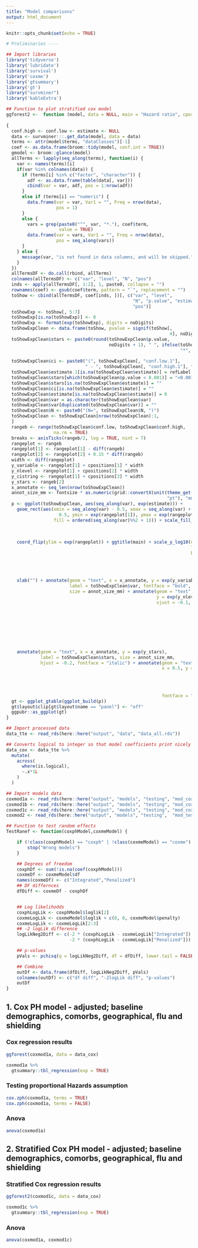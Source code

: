 ```yaml
---
title: "Model comparisons"
output: html_document
---
```


```r
knitr::opts_chunk$set(echo = TRUE)
```

```r
# Preliminaries ----

## Import libraries
library('tidyverse')
library('lubridate')
library('survival')
library('coxme')
library('gtsummary')
library('gt')
library("survminer")
library('kableExtra')

## Function to plot stratified cox model
ggforest2 <-  function (model, data = NULL, main = "Hazard ratio", cpositions = c(0.02, 
                                                                                  0.22, 0.4), fontsize = 0.7, refLabel = "reference", noDigits = 2) 
{
  conf.high <- conf.low <- estimate <- NULL
  data <- survminer:::.get_data(model, data = data)
  terms <- attr(model$terms, "dataClasses")[-1]
  coef <- as.data.frame(broom::tidy(model, conf.int = TRUE))
  gmodel <- broom::glance(model)
  allTerms <- lapply(seq_along(terms), function(i) {
    var <- names(terms)[i]
    if(var %in% colnames(data)) {
      if (terms[i] %in% c("factor", "character")) {
        adf <- as.data.frame(table(data[, var]))
        cbind(var = var, adf, pos = 1:nrow(adf))
      }
      else if (terms[i] == "numeric") {
        data.frame(var = var, Var1 = "", Freq = nrow(data), 
                   pos = 1)
      }
      else {
        vars = grep(paste0("^", var, "*."), coef$term, 
                    value = TRUE)
        data.frame(var = vars, Var1 = "", Freq = nrow(data), 
                   pos = seq_along(vars))
      }
    } else {
      message(var, "is not found in data columns, and will be skipped.")
    }    
  })
  allTermsDF <- do.call(rbind, allTerms)
  colnames(allTermsDF) <- c("var", "level", "N", "pos")
  inds <- apply(allTermsDF[, 1:2], 1, paste0, collapse = "")
  rownames(coef) <- gsub(coef$term, pattern = "`", replacement = "")
  toShow <- cbind(allTermsDF, coef[inds, ])[, c("var", "level", 
                                                "N", "p.value", "estimate", "conf.low", "conf.high", 
                                                "pos")]
  toShowExp <- toShow[, 5:7]
  toShowExp[is.na(toShowExp)] <- 0
  toShowExp <- format(exp(toShowExp), digits = noDigits)
  toShowExpClean <- data.frame(toShow, pvalue = signif(toShow[, 
                                                              4], noDigits + 1), toShowExp)
  toShowExpClean$stars <- paste0(round(toShowExpClean$p.value, 
                                       noDigits + 1), " ", ifelse(toShowExpClean$p.value < 0.05, 
                                                                  "*", ""), ifelse(toShowExpClean$p.value < 0.01, "*", 
                                                                                   ""), ifelse(toShowExpClean$p.value < 0.001, "*", ""))
  toShowExpClean$ci <- paste0("(", toShowExpClean[, "conf.low.1"], 
                              " - ", toShowExpClean[, "conf.high.1"], ")")
  toShowExpClean$estimate.1[is.na(toShowExpClean$estimate)] = refLabel
  toShowExpClean$stars[which(toShowExpClean$p.value < 0.001)] = "<0.001 ***"
  toShowExpClean$stars[is.na(toShowExpClean$estimate)] = ""
  toShowExpClean$ci[is.na(toShowExpClean$estimate)] = ""
  toShowExpClean$estimate[is.na(toShowExpClean$estimate)] = 0
  toShowExpClean$var = as.character(toShowExpClean$var)
  toShowExpClean$var[duplicated(toShowExpClean$var)] = ""
  toShowExpClean$N <- paste0("(N=", toShowExpClean$N, ")")
  toShowExpClean <- toShowExpClean[nrow(toShowExpClean):1, 
  ]
  rangeb <- range(toShowExpClean$conf.low, toShowExpClean$conf.high, 
                  na.rm = TRUE)
  breaks <- axisTicks(rangeb/2, log = TRUE, nint = 7)
  rangeplot <- rangeb
  rangeplot[1] <- rangeplot[1] - diff(rangeb)
  rangeplot[2] <- rangeplot[2] + 0.15 * diff(rangeb)
  width <- diff(rangeplot)
  y_variable <- rangeplot[1] + cpositions[1] * width
  y_nlevel <- rangeplot[1] + cpositions[2] * width
  y_cistring <- rangeplot[1] + cpositions[3] * width
  y_stars <- rangeb[2]
  x_annotate <- seq_len(nrow(toShowExpClean))
  annot_size_mm <- fontsize * as.numeric(grid::convertX(unit(theme_get()$text$size, 
                                                             "pt"), "mm"))
  p <- ggplot(toShowExpClean, aes(seq_along(var), exp(estimate))) + 
    geom_rect(aes(xmin = seq_along(var) - 0.5, xmax = seq_along(var) + 
                    0.5, ymin = exp(rangeplot[1]), ymax = exp(rangeplot[2]), 
                  fill = ordered(seq_along(var)%%2 + 1))) + scale_fill_manual(values = c("#FFFFFF33", 
                                                                                         "#00000033"), guide = "none") + geom_point(pch = 15, 
                                                                                                                                    size = 4) + geom_errorbar(aes(ymin = exp(conf.low), ymax = exp(conf.high)), 
                                                                                                                                                              width = 0.15) + geom_hline(yintercept = 1, linetype = 3) + 
    coord_flip(ylim = exp(rangeplot)) + ggtitle(main) + scale_y_log10(name = "", 
                                                                      labels = sprintf("%g", breaks), expand = c(0.02, 0.02), 
                                                                      breaks = breaks) + theme_light() + theme(panel.grid.minor.y = element_blank(), 
                                                                                                               panel.grid.minor.x = element_blank(), panel.grid.major.y = element_blank(), 
                                                                                                               legend.position = "none", panel.border = element_blank(), 
                                                                                                               axis.title.y = element_blank(), axis.text.y = element_blank(), 
                                                                                                               axis.ticks.y = element_blank(), plot.title = element_text(hjust = 0.5)) + 
    xlab("") + annotate(geom = "text", x = x_annotate, y = exp(y_variable), 
                        label = toShowExpClean$var, fontface = "bold", hjust = 0, 
                        size = annot_size_mm) + annotate(geom = "text", x = x_annotate, 
                                                         y = exp(y_nlevel), hjust = 0, label = toShowExpClean$level, 
                                                         vjust = -0.1, size = annot_size_mm) + annotate(geom = "text", 
                                                                                                        x = x_annotate, y = exp(y_nlevel), label = toShowExpClean$N, 
                                                                                                        fontface = "italic", hjust = 0, vjust = ifelse(toShowExpClean$level == 
                                                                                                                                                         "", 0.5, 1.1), size = annot_size_mm) + annotate(geom = "text", 
                                                                                                                                                                                                         x = x_annotate, y = exp(y_cistring), label = toShowExpClean$estimate.1, 
                                                                                                                                                                                                         size = annot_size_mm, vjust = ifelse(toShowExpClean$estimate.1 == 
                                                                                                                                                                                                                                                "reference", 0.5, -0.1)) + annotate(geom = "text", 
                                                                                                                                                                                                                                                                                    x = x_annotate, y = exp(y_cistring), label = toShowExpClean$ci, 
                                                                                                                                                                                                                                                                                    size = annot_size_mm, vjust = 1.1, fontface = "italic") + 
    annotate(geom = "text", x = x_annotate, y = exp(y_stars), 
             label = toShowExpClean$stars, size = annot_size_mm, 
             hjust = -0.2, fontface = "italic") + annotate(geom = "text", 
                                                           x = 0.5, y = exp(y_variable), label = paste0("# Events: ", 
                                                                                                        gmodel$nevent, "; Global p-value (Log-Rank): ", format.pval(gmodel$p.value.log, 
                                                                                                                                                                    eps = ".001"), " \nAIC: ", round(gmodel$AIC, 
                                                                                                                                                                                                     2), "; Concordance Index: ", round(gmodel$concordance, 
                                                                                                                                                                                                                                        2)), size = annot_size_mm, hjust = 0, vjust = 1.2, 
                                                           fontface = "italic")
  gt <- ggplot_gtable(ggplot_build(p))
  gt$layout$clip[gt$layout$name == "panel"] <- "off"
  ggpubr::as_ggplot(gt)
}

## Import processed data
data_tte <- read_rds(here::here("output", "data", "data_all.rds"))

## Converts logical to integer so that model coefficients print nicely in gtsummary methods
data_cox <- data_tte %>%
  mutate(
    across(
      where(is.logical),
      ~.x*1L
    )
  )

## Import models data
coxmod1a <- read_rds(here::here("output", "models", "testing", "mod_coxph_adj.rds"))
coxmod1b <- read_rds(here::here("output", "models", "testing", "mod_coxph_adjb.rds"))
coxmod1c <- read_rds(here::here("output", "models", "testing", "mod_coxph_adjc.rds"))
coxmod2 <- read_rds(here::here("output", "models", "testing",  "mod_test_coxme_adj.rds"))

## Function to test random effects
TestRanef <- function(coxphModel,coxmeModel) {

    if (!class(coxphModel) == "coxph" | !class(coxmeModel) == "coxme") {
        stop("Wrong models")
    }

    ## Degrees of freedom
    coxphDf <- sum(!is.na(coef(coxphModel)))
    coxmeDf <- coxmeModel$df
    names(coxmeDf) <- c("Integrated","Penalized")
    ## DF differnces
    dfDiff <- coxmeDf - coxphDf


    ## Log likelihodds
    coxphLogLik <- coxphModel$loglik[2]
    coxmeLogLik <- coxmeModel$loglik + c(0, 0, coxmeModel$penalty)
    coxmeLogLik <- coxmeLogLik[2:3]
    ## -2 logLik difference
    logLikNeg2Diff <- c(-2 * (coxphLogLik - coxmeLogLik["Integrated"]),
                        -2 * (coxphLogLik - coxmeLogLik["Penalized"]))

    ## p-values
    pVals <- pchisq(q = logLikNeg2Diff, df = dfDiff, lower.tail = FALSE)

    ## Combine
    outDf <- data.frame(dfDiff, logLikNeg2Diff, pVals)
    colnames(outDf) <- c("df diff", "-2logLik diff", "p-values")
    outDf
}
```

## 1. Cox PH model - adjusted; baseline demographics, comorbs, geographical, flu and shielding

### Cox regression results
```r
ggforest(coxmod1a, data = data_cox)

coxmod1a %>% 
  gtsummary::tbl_regression(exp = TRUE)
```  

### Testing proportional Hazards assumption

```r
cox.zph(coxmod1a, terms = TRUE)
cox.zph(coxmod1a, terms = FALSE)
```

### Anova
```r
anova(coxmod1a)
```

## 2. Stratified Cox PH model - adjusted; baseline demographics, comorbs, geographical, flu and shielding

### Stratified Cox regression results
```r
ggforest2(coxmod1c, data = data_cox)

coxmod1c %>% 
  gtsummary::tbl_regression(exp = TRUE)
```  

### Anova
```r
anova(coxmod1a, coxmod1c)
```

<!-- ## 3. Mixed effects Cox PH model - adjusted; baseline demographics, comorbs, geographical, flu and shielding -->

<!-- ### Mixed effects Cox regression results -->
<!-- ```{r, echo = FALSE, warning= FALSE, message= FALSE, fig.width = 12, fig.height = 16} -->
<!-- ggforest2(coxmod2, data = data_cox) -->

<!-- coxmod1c %>%  -->
<!--   gtsummary::tbl_regression(exp = TRUE) -->
<!-- ```   -->

<!-- ### Testing proportional Hazards assumption -->

<!-- ```{r, echo = FALSE, warning= FALSE, message= FALSE} -->
<!-- cox.zph(coxmod1c, terms = TRUE) -->
<!-- cox.zph(coxmod1c, terms = FALSE) -->
<!-- ``` -->

<!-- ### Anova -->
<!-- ```{r, echo = FALSE, warning= FALSE, message= FALSE} -->
<!-- anova(coxmod1a, coxmod1c) -->
<!-- ``` -->
<!-- ### Adjusted cox ph model -->
<!-- ```{r, echo = FALSE, warning= FALSE, message= FALSE} -->
<!-- test.ph <- cox.zph(coxmod1b) -->
<!-- test.ph -->
<!-- ``` -->

<!-- ### Adjusted cox me model -->
<!-- ```{r, echo = FALSE, warning= FALSE, message= FALSE} -->
<!-- test.ph <- cox.zph(coxmod2) -->
<!-- test.ph -->
<!-- ``` -->


<!-- ## Testing for random effects (using integrated log likelihook) -->
<!-- ```{r, echo = FALSE, warning= FALSE, message= FALSE} -->
<!-- anova(coxmod1, coxmod1b) -->
<!-- anova(coxmod1, coxmod2) -->
<!-- anova(coxmod1, coxmod1b) -->

<!-- TestRanef(coxmod1, coxmod2) -->
<!-- ``` -->